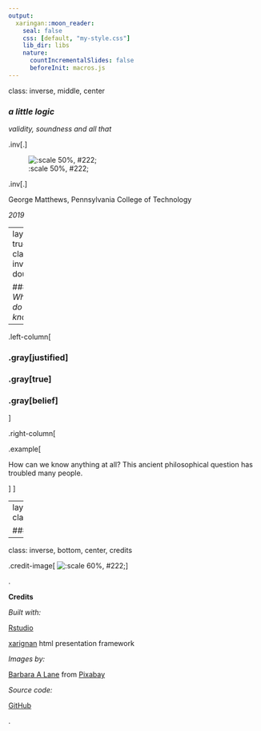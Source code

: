 ```yaml
---
output:
  xaringan::moon_reader:
    seal: false
    css: [default, "my-style.css"]
    lib_dir: libs
    nature:
      countIncrementalSlides: false
      beforeInit: macros.js
---
```

class: inverse, middle, center

### *a little logic*

*validity, soundness and all that*

.inv[.]

![:scale 50%, #222;](img/lane-fractal-01.jpg)

.inv[.]

George Matthews, Pennsylvania College of Technology

*2019*

---
layout: true
class: inverse, double

### *What do I know?*

---

.left-column[

### .gray[justified]

### .gray[true]

### .gray[belief]

]

.right-column[

.example[

How can we know anything at all? This ancient philosophical question has troubled many people.

]
]

---
layout: false
class:converse

### logic

---
class: inverse, bottom, center, credits

.credit-image[
![:scale 60%, #222;](img/lane-fractal-05.jpg)
]

.

**Credits**

*Built with:*

[Rstudio](https://rstudio.com/products/rstudio/) 
 
[xarignan](https://github.com/yihui/xaringan) html presentation framework 

*Images by:*

<a href="https://pixabay.com/users/BarbaraALane-756613/?utm_source=link-attribution&amp;utm_medium=referral&amp;utm_campaign=image&amp;utm_content=3232784">Barbara A Lane</a> from <a href="https://pixabay.com/?utm_source=link-attribution&amp;utm_medium=referral&amp;utm_campaign=image&amp;utm_content=3232784">Pixabay</a>

*Source code:*

[GitHub](https://github.com/gwmatthews/ethics-slideshows) 

.





